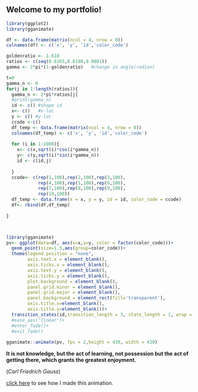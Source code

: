 ## Welcome to my portfolio!



```r
library(ggplot2)
library(gganimate)
```





```r
df <- data.frame(matrix(ncol = 4, nrow = 0))
colnames(df) <- c('x', 'y', 'id','color_code')

goldenratio <- 1.618
ratios <- c(seq(0.6165,0.6180,0.0001))
gamma <- 2*pi*(1-goldenratio)   #change in angle(radian)

t=0
gamma_n <- 0
for(j in 1:length(ratios)){
  gamma_n <- 2*pi*ratios[j]
  #print(gamma_n)
  id <- c() #shape id
  x<- c()   #x-loc
  y <- c() #y-loc
  ccode <-c()
  df_temp <- data.frame(matrix(ncol = 4, nrow = 0))
  colnames(df_temp) <- c('x', 'y', 'id','color_code') 
  
  for (i in 1:1000){
    x<- c(x,sqrt(i)*cos(i*gamma_n))
    y<- c(y,sqrt(i)*sin(i*gamma_n))
    id <- c(id,j)
    
  }
  ccode<- c(rep(1,100),rep(2,100),rep(3,100),
            rep(4,100),rep(5,100),rep(6,100),
            rep(7,100),rep(8,100),rep(9,100),
            rep(10,100))
  df_temp <- data.frame(x = x, y = y, id = id, color_code = ccode)
  df<- rbind(df,df_temp)
  
}



library(gganimate)
pv<- ggplot(data=df, aes(x=x,y=y, color = factor(color_code)))+
  geom_point(size=1.5,aes(group=color_code))+
  theme(legend.position = "none",
        axis.text.x = element_blank(),
        axis.ticks.x = element_blank(),
        axis.text.y = element_blank(),
        axis.ticks.y = element_blank(),
        plot.background = element_blank(),
        panel.grid.minor = element_blank(),
        panel.grid.major = element_blank(),
        panel.background = element_rect(fill='transparent'),
        axis.title.x=element_blank(),
        axis.title.y=element_blank())+
  transition_states(id,transition_length = 3, state_length = 1, wrap = FALSE)
  #ease_aes('linear')+
  #enter_fade()+
  #exit_fade()
  
gganimate::animate(pv, fps = 2,height = 430, width = 430)

```


**It is not knowledge, but the act of learning, not possession but the act of getting there, which grants the greatest enjoyment.**

(*Carl Friedrich Gauss*)


[click here](fibonacci_spirals.html) to see how I made this animation.
